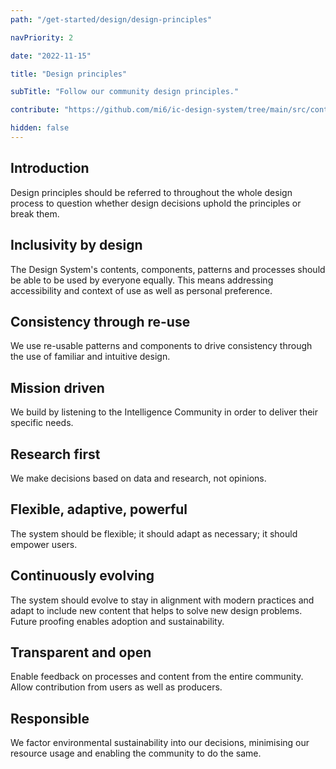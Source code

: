 ```yaml
---
path: "/get-started/design/design-principles"

navPriority: 2

date: "2022-11-15"

title: "Design principles"

subTitle: "Follow our community design principles."

contribute: "https://github.com/mi6/ic-design-system/tree/main/src/content/structured/get-started/design-principles.mdx?at=develop"

hidden: false
---
```


## Introduction

Design principles should be referred to throughout the whole design process to question whether design decisions uphold the principles or break them.

## Inclusivity by design

The Design System's contents, components, patterns and processes should be able to be used by everyone equally. This means addressing accessibility and context of use as well as personal preference.

## Consistency through re-use

We use re-usable patterns and components to drive consistency through the use of familiar and intuitive design.

## Mission driven

We build by listening to the Intelligence Community in order to deliver their specific needs.

## Research first

We make decisions based on data and research, not opinions.

## Flexible, adaptive, powerful

The system should be flexible; it should adapt as necessary; it should empower users.

## Continuously evolving

The system should evolve to stay in alignment with modern practices and adapt to include new content that helps to solve new design problems. Future proofing enables adoption and sustainability.

## Transparent and open

Enable feedback on processes and content from the entire community. Allow contribution from users as well as producers.

## Responsible

We factor environmental sustainability into our decisions, minimising our resource usage and enabling the community to do the same.
